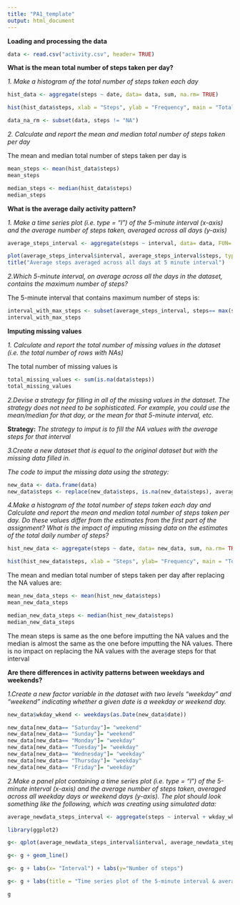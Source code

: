 ```yaml
---
title: "PA1_template"
output: html_document
---
```


**Loading and processing the data**
```r
data <- read.csv("activity.csv", header= TRUE)
```

**What is the mean total number of steps taken per day?**

*1. Make a histogram of the total number of steps taken each day*

```r
hist_data <- aggregate(steps ~ date, data= data, sum, na.rm= TRUE)

hist(hist_data$steps, xlab = "Steps", ylab = "Frequency", main = "Total number of steps taken each day")

data_na_rm <- subset(data, steps != "NA")
```

*2. Calculate and report the mean and median total number of steps taken per day*

The mean and median total number of steps taken per day is 

```r

mean_steps <- mean(hist_data$steps)
mean_steps

median_steps <- median(hist_data$steps)
median_steps
```

**What is the average daily activity pattern?**

*1. Make a time series plot (i.e. type = "l") of the 5-minute interval (x-axis) and the average number of steps taken, averaged across all days (y-axis)*

```r
average_steps_interval <- aggregate(steps ~ interval, data= data, FUN= mean)

plot(average_steps_interval$interval, average_steps_interval$steps, type= "l", xlab="Interval", ylab= "Average number of steps")
title("Average steps averaged across all days at 5 minute interval")
```

*2.Which 5-minute interval, on average across all the days in the dataset, contains the maximum number of steps?*

The 5-minute interval that contains maximum number of steps is: 
```r
interval_with_max_steps <- subset(average_steps_interval, steps== max(steps), select = interval)
interval_with_max_steps
```

**Imputing missing values**

*1. Calculate and report the total number of missing values in the dataset (i.e. the total number of rows with NAs)*

The total number of missing values is 
```r
total_missing_values <- sum(is.na(data$steps))
total_missing_values
```

*2.Devise a strategy for filling in all of the missing values in the dataset. The strategy does not need to be sophisticated. For example, you could use the mean/median for that day, or the mean for that 5-minute interval, etc.*

**Strategy:**
*The strategy to imput is to fill the NA values with the average steps for that interval*

*3.Create a new dataset that is equal to the original dataset but with the missing data filled in.*

*The code to imput the missing data using the strategy:*
```r
new_data <- data.frame(data)
new_data$steps <- replace(new_data$steps, is.na(new_data$steps), average_steps_interval$steps)
```

*4.Make a histogram of the total number of steps taken each day and Calculate and report the mean and median total number of steps taken per day. Do these values differ from the estimates from the first part of the assignment? What is the impact of imputing missing data on the estimates of the total daily number of steps?*

```r
hist_new_data <- aggregate(steps ~ date, data= new_data, sum, na.rm= TRUE)

hist(hist_new_data$steps, xlab = "Steps", ylab= "Frequency", main = "Total number of steps taken each day")

```

The mean and median total number of steps taken per day after replacing the NA values are:

```r
mean_new_data_steps <- mean(hist_new_data$steps)
mean_new_data_steps

median_new_data_steps <- median(hist_new_data$steps)
median_new_data_steps
```

The mean steps is same as the one before imputting the NA values and the median is almost the same as the one before imputting the NA values. There is no impact on replacing the NA values with the average steps for that interval

**Are there differences in activity patterns between weekdays and weekends?**

*1.Create a new factor variable in the dataset with two levels "weekday" and "weekend" indicating whether a given date is a weekday or weekend day.*

```r
new_data$wkday_wkend <- weekdays(as.Date(new_data$date))

new_data[new_data== "Saturday"]= "weekend"
new_data[new_data== "Sunday"]= "weekend"
new_data[new_data== "Monday"]= "weekday"
new_data[new_data== "Tuesday"]= "weekday"
new_data[new_data== "Wednesday"]= "weekday"
new_data[new_data== "Thursday"]= "weekday"
new_data[new_data== "Friday"]= "weekday"
```

*2.Make a panel plot containing a time series plot (i.e. type = "l") of the 5-minute interval (x-axis) and the average number of steps taken, averaged across all weekday days or weekend days (y-axis). The plot should look something like the following, which was creating using simulated data:*

```r
average_newdata_steps_interval <- aggregate(steps ~ interval + wkday_wkend, data= new_data, FUN= mean)

library(ggplot2)

g<- qplot(average_newdata_steps_interval$interval, average_newdata_steps_interval$steps, data= average_newdata_steps_interval, facets= wkday_wkend~.)

g<- g + geom_line()

g<- g + labs(x= "Interval") + labs(y="Number of steps")

g<- g + labs(title = "Time series plot of the 5-minute interval & average number of steps")

g
```
